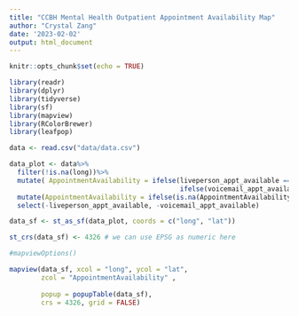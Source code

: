 ```yaml
---
title: "CCBH Mental Health Outpatient Appointment Availability Map"
author: "Crystal Zang"
date: '2023-02-02'
output: html_document
---
```


```r
knitr::opts_chunk$set(echo = TRUE)
```

```r
library(readr)
library(dplyr)
library(tidyverse)
library(sf)
library(mapview)
library(RColorBrewer)
library(leafpop)

data <- read.csv("data/data.csv")
```

```r
data_plot <- data%>%
  filter(!is.na(long))%>%
  mutate( AppointmentAvailability = ifelse(liveperson_appt_available ==T, "Available(Live Person)", 
                                           ifelse(voicemail_appt_available==T, "Available(Voicemail)", "Not Available")))%>%
  mutate(AppointmentAvailability = ifelse(is.na(AppointmentAvailability), "Not Available", AppointmentAvailability))%>%
  select(-liveperson_appt_available, -voicemail_appt_available)

data_sf <- st_as_sf(data_plot, coords = c("long", "lat"))

st_crs(data_sf) <- 4326 # we can use EPSG as numeric here

#mapviewOptions()

mapview(data_sf, xcol = "long", ycol = "lat",
        zcol = "AppointmentAvailability" , 
       
        popup = popupTable(data_sf),
        crs = 4326, grid = FALSE)

```
